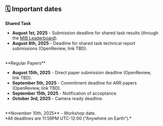 ## 🗓️ Important dates

**Shared Task**

- **August 1st, 2025** - Submission deadline for shared task results (through the [MIB Leaderboard](https://huggingface.co/spaces/mib-bench/leaderboard)).
- **August 8th, 2025** - Deadline for shared task technical report submissions (OpenReview, link TBD).
<br/>
**Regular Papers**

- **August 15th, 2025** - Direct paper submission deadline (OpenReview, link TBD).
- **September 5th, 2025** - Commitment deadline for ARR papers (OpenReview, link TBD).
- **September 15th, 2025** - Notification of acceptance.
- **October 3rd, 2025** - Camera ready deadline.

<br/>
**November 10th, 2025** - Workshop date.
<br/>
*All deadlines are 11:59PM UTC-12:00 ("Anywhere on Earth").*